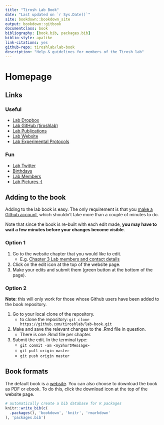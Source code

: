 ```yaml
--- 
title: "Tirosh Lab Book"
date: "Last updated on `r Sys.Date()`"
site: bookdown::bookdown_site
output: bookdown::gitbook
documentclass: book
bibliography: [book.bib, packages.bib]
biblio-style: apalike
link-citations: yes
github-repo: tiroshlab/lab-book
description: "Help & guidelines for members of the Tirosh lab"
---
```


# Homepage 

## Links

### Useful
- [Lab Dropbox](https://www.dropbox.com/home/Tirosh%20Lab)  
- [Lab GitHub (tiroshlab)](https://www.github.com/tiroshlab)  
- [Lab Publications](http://www.weizmann.ac.il/mcb/tirosh/publications-0)  
- [Lab Website](http://www.weizmann.ac.il/mcb/tirosh/)  
- [Lab Experimental Protocols](https://www.dropbox.com/sh/javjoi26i5k5f6t/AADAX4RgSZUFuBwtS6TRE3wua?dl=0)  

### Fun
- [Lab Twitter](https://twitter.com/tiroshlab)  
- [Birthdays](https://www.dropbox.com/s/zwss5fg9rkoz7pp/lab%20bday%20list.xlsx?dl=0)  
- [Lab Members](http://www.weizmann.ac.il/mcb/tirosh/group-members)  
- [Lab Pictures :)](http://www.weizmann.ac.il/mcb/tirosh/pictures)  

## Adding to the book
Adding to the lab book is easy. The only requirement is that you [make a Github account](https://github.com/join?source=header-home), which shouldn't take more than a couple of minutes to do.

Note that since the book is re-built with each edit made, **you may have to wait a few minutes before your changes become visible**.

### Option 1
1. Go to the website chapter that you would like to edit.
    + E.g. [Chapter 3 Lab members and contact details](https://tiroshlab.github.io/lab-book/contact.html)
2. Click on the edit icon at the top of the website page.
3. Make your edits and submit them (green button at the bottom of the page).

### Option 2
**Note**: this will only work for those whose Github users have been added to the book repository.

1. Go to your local clone of the repository.
    + to clone the repository: `git clone https://github.com/tiroshlab/lab-book.git`  
2. Make and save the relevant changes to the .Rmd file in question.
    + There is one .Rmd file per chapter.
3. Submit the edit. In the terminal type:
    + `git commit -am <myShortMessage>`
    + `git pull origin master`
    + `git push origin master`

## Book formats
The default book is a [website](https://tiroshlab.github.io/lab-book). You can also choose to download the book as PDF or ebook. To do this, click the download icon at the top of the website page. 

```r
# automatically create a bib database for R packages
knitr::write_bib(c(
  .packages(), 'bookdown', 'knitr', 'rmarkdown'
), 'packages.bib')
```
